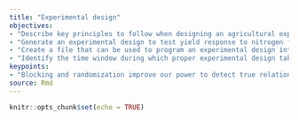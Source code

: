 ```yaml
---
title: "Experimental design"
objectives:
- "Describe key principles to follow when designing an agricultural experiment"
- "Generate an experimental design to test yield response to nitrogen for a given field"
- "Create a file that can be used to program an experimental design into equipment"
- "Identify the time window during which proper experimental design takes place (i.e., how long before planting etc.)."
keypoints:
- "Blocking and randomization improve our power to detect true relationships between inputs and outputs."
source: Rmd
---
```


```r
knitr::opts_chunk$set(echo = TRUE)
```
